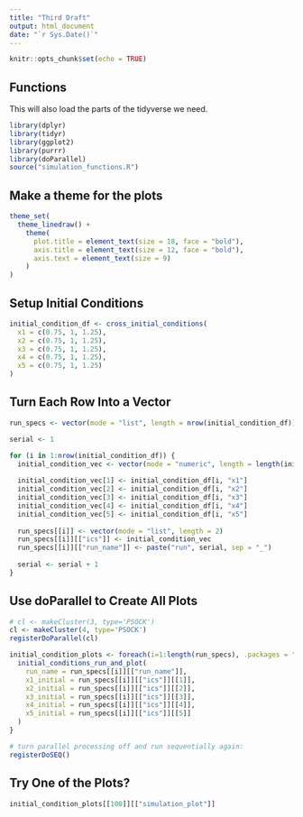 ```yaml
---
title: "Third Draft"
output: html_document
date: "`r Sys.Date()`"
---
```


```r
knitr::opts_chunk$set(echo = TRUE)
```

## Functions

This will also load the parts of the tidyverse we need.

```r
library(dplyr)
library(tidyr)
library(ggplot2)
library(purrr)
library(doParallel)
source("simulation_functions.R")
```

## Make a theme for the plots

```r
theme_set(
  theme_linedraw() +
    theme(
      plot.title = element_text(size = 18, face = "bold"),
      axis.title = element_text(size = 12, face = "bold"),
      axis.text = element_text(size = 9)
    )
)
```

## Setup Initial Conditions

```r
initial_condition_df <- cross_initial_conditions(
  x1 = c(0.75, 1, 1.25),
  x2 = c(0.75, 1, 1.25),
  x3 = c(0.75, 1, 1.25),
  x4 = c(0.75, 1, 1.25),
  x5 = c(0.75, 1, 1.25)
)
```

## Turn Each Row Into a Vector

```r
run_specs <- vector(mode = "list", length = nrow(initial_condition_df))

serial <- 1

for (i in 1:nrow(initial_condition_df)) {
  initial_condition_vec <- vector(mode = "numeric", length = length(initial_condition_df))
  
  initial_condition_vec[1] <- initial_condition_df[i, "x1"]
  initial_condition_vec[2] <- initial_condition_df[i, "x2"]
  initial_condition_vec[3] <- initial_condition_df[i, "x3"]
  initial_condition_vec[4] <- initial_condition_df[i, "x4"]
  initial_condition_vec[5] <- initial_condition_df[i, "x5"]
  
  run_specs[[i]] <- vector(mode = "list", length = 2)
  run_specs[[i]][["ics"]] <- initial_condition_vec
  run_specs[[i]][["run_name"]] <- paste("run", serial, sep = "_")
  
  serial <- serial + 1
}
```

## Use doParallel to Create All Plots

```r
# cl <- makeCluster(3, type='PSOCK')
cl <- makeCluster(4, type='PSOCK')
registerDoParallel(cl)

initial_condition_plots <- foreach(i=1:length(run_specs), .packages = "tidyverse") %dopar% {
  initial_conditions_run_and_plot(
    run_name = run_specs[[i]][["run_name"]],
    x1_initial = run_specs[[i]][["ics"]][[1]],
    x2_initial = run_specs[[i]][["ics"]][[2]],
    x3_initial = run_specs[[i]][["ics"]][[3]],
    x4_initial = run_specs[[i]][["ics"]][[4]],
    x5_initial = run_specs[[i]][["ics"]][[5]]
  )
}

# turn parallel processing off and run sequentially again:
registerDoSEQ()
```

## Try One of the Plots?

```r
initial_condition_plots[[100]][["simulation_plot"]]
```
